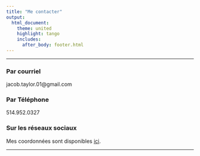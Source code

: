 ---
title: "Me contacter"
output:
  html_document:
    theme: united
    highlight: tango
    includes:
      after_body: footer.html
---
***

### Par courriel 
jacob.taylor.01@gmail.com

### Par Téléphone 
514.952.0327

### Sur les réseaux sociaux
Mes coordonnées sont disponibles [ici](https://jacobtaylor.xyz/social).

***
